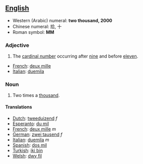==[[English]]==

*Western (Arabic) numeral: '''two thousand, 2000'''
*Chinese numeral: 拾, 十
*Roman symbol: '''MM'''

===Adjective===

# The [[cardinal number]] occurring after [[nine]] and before [[eleven]].

*[[French]]: [[deux mille]]
*[[Italian]]: [[duemila]]

===Noun===

# Two times a [[thousand]].

====Translations====

*[[Dutch]]: [[tweeduizend]] ''f''
*[[Esperanto]]: [[du mil]]
*[[French]]: [[deux mille]] ''m''
*[[German]]: [[zwei tausend]] ''f''
*[[Italian]]: [[duemila]] ''m''
*[[Spanish]]: [[dos mil]] '' ''
*[[Turkish]]: [[iki bin]]
*[[Welsh]]: [[dwy fil]]